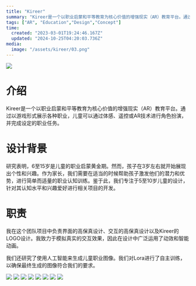 ```yaml
---
title: "Kireer"
summary: "Kireer是一个以职业启蒙和平等教育为核心价值的增强现实（AR）教育平台。通过以游戏形式展示各种职业，儿童可以通过体感、遥控或AR技术进行角色扮演，并完成设定的职业任务。"
tags: ["AR", "Education","Design","Concept"]
time:
  created: "2023-03-01T19:24:46.167Z"
  updated: "2024-10-25T04:20:03.736Z"
media:
  image: "/assets/kireer/03.png"
---
```


<Image src='/assets/kireer/01.png'/>

# 介绍

Kireer是一个以职业启蒙和平等教育为核心价值的增强现实（AR）教育平台。通过以游戏形式展示各种职业，儿童可以通过体感、遥控或AR技术进行角色扮演，并完成设定的职业任务。

# 设计背景

研究表明，6至15岁是儿童的职业启蒙黄金期。然而，孩子在3岁左右就开始展现出个性和兴趣。作为家长，我们需要在适当的时候帮助孩子激发他们的潜力和优势，进行简单而适量的职业认知训练。鉴于此，我们专注于5至10岁儿童的设计，针对其认知水平和兴趣爱好进行相关项目的开发。

# 职责

我在这个团队项目中负责界面的高保真设计、交互的高保真设计以及Kireer的LOGO设计。我致力于模拟真实的交互效果，因此在设计中广泛运用了动效和智能动画。

我们还研究了使用人工智能来生成儿童职业图像。我们对Lora进行了自主训练，以确保最终生成的图像符合我们的要求。


<Image src='/assets/kireer/02.gif'/>
<Image src='/assets/kireer/09.png'/>
<Image src='/assets/kireer/04.png'/>
<Image src='/assets/kireer/03.png'/>
<Image src='/assets/kireer/05.png'/>
<Image src='/assets/kireer/06.png'/>
<Image src='/assets/kireer/07.png' caption='使用自训练lora生成图像'/>
<Image src='/assets/kireer/08.png'caption='组件'/>
